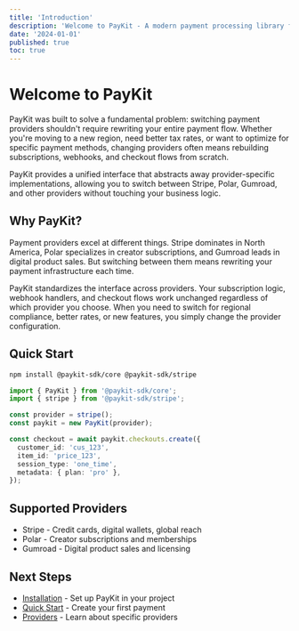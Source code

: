 ```yaml
---
title: 'Introduction'
description: 'Welcome to PayKit - A modern payment processing library for React and Next.js applications.'
date: '2024-01-01'
published: true
toc: true
---
```


# Welcome to PayKit

PayKit was built to solve a fundamental problem: switching payment providers shouldn't require rewriting your entire payment flow. Whether you're moving to a new region, need better tax rates, or want to optimize for specific payment methods, changing providers often means rebuilding subscriptions, webhooks, and checkout flows from scratch.

PayKit provides a unified interface that abstracts away provider-specific implementations, allowing you to switch between Stripe, Polar, Gumroad, and other providers without touching your business logic.

## Why PayKit?

Payment providers excel at different things. Stripe dominates in North America, Polar specializes in creator subscriptions, and Gumroad leads in digital product sales. But switching between them means rewriting your payment infrastructure each time.

PayKit standardizes the interface across providers. Your subscription logic, webhook handlers, and checkout flows work unchanged regardless of which provider you choose. When you need to switch for regional compliance, better rates, or new features, you simply change the provider configuration.

## Quick Start

```bash
npm install @paykit-sdk/core @paykit-sdk/stripe
```

```typescript
import { PayKit } from '@paykit-sdk/core';
import { stripe } from '@paykit-sdk/stripe';

const provider = stripe();
const paykit = new PayKit(provider);

const checkout = await paykit.checkouts.create({
  customer_id: 'cus_123',
  item_id: 'price_123',
  session_type: 'one_time',
  metadata: { plan: 'pro' },
});
```

## Supported Providers

- Stripe - Credit cards, digital wallets, global reach
- Polar - Creator subscriptions and memberships
- Gumroad - Digital product sales and licensing

## Next Steps

- [Installation](/docs/installation) - Set up PayKit in your project
- [Quick Start](/docs/getting-started) - Create your first payment
- [Providers](/docs/providers/stripe) - Learn about specific providers
